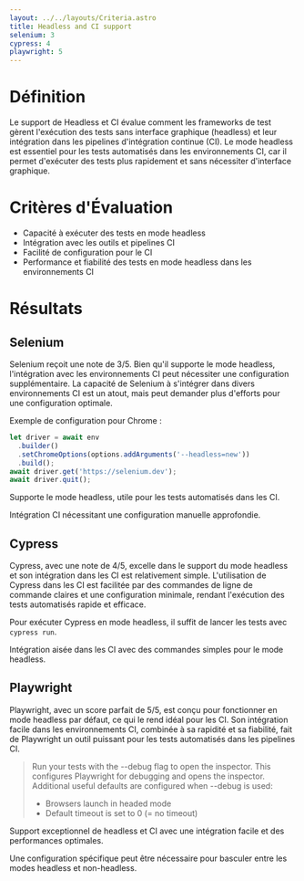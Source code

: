 ```yaml
---
layout: ../../layouts/Criteria.astro
title: Headless and CI support
selenium: 3
cypress: 4
playwright: 5
---
```



# Définition

Le support de Headless et CI évalue comment les frameworks de test gèrent l'exécution des tests sans interface graphique (headless) et leur intégration dans les pipelines d'intégration continue (CI). Le mode headless est essentiel pour les tests automatisés dans les environnements CI, car il permet d'exécuter des tests plus rapidement et sans nécessiter d'interface graphique.

# Critères d'Évaluation

- Capacité à exécuter des tests en mode headless
- Intégration avec les outils et pipelines CI
- Facilité de configuration pour le CI
- Performance et fiabilité des tests en mode headless dans les environnements CI

# Résultats

## Selenium

Selenium reçoit une note de 3/5. Bien qu'il supporte le mode headless, l'intégration avec les environnements CI peut nécessiter une configuration supplémentaire. La capacité de Selenium à s'intégrer dans divers environnements CI est un atout, mais peut demander plus d'efforts pour une configuration optimale.

Exemple de configuration pour Chrome :

```js
let driver = await env
  .builder()
  .setChromeOptions(options.addArguments('--headless=new'))
  .build();
await driver.get('https://selenium.dev');
await driver.quit();
```

<ThumbUpAlert>
  <p>Supporte le mode headless, utile pour les tests automatisés dans les CI.</p>
</ThumbUpAlert>

<ThumbDownAlert>
  <p>Intégration CI nécessitant une configuration manuelle approfondie.</p>
</ThumbDownAlert>

## Cypress

Cypress, avec une note de 4/5, excelle dans le support du mode headless et son intégration dans les CI est relativement simple. L'utilisation de Cypress dans les CI est facilitée par des commandes de ligne de commande claires et une configuration minimale, rendant l'exécution des tests automatisés rapide et efficace.

Pour exécuter Cypress en mode headless, il suffit de lancer les tests avec `cypress run`.

<ThumbUpAlert>
  <p>Intégration aisée dans les CI avec des commandes simples pour le mode headless.</p>
</ThumbUpAlert>

## Playwright

Playwright, avec un score parfait de 5/5, est conçu pour fonctionner en mode headless par défaut, ce qui le rend idéal pour les CI. Son intégration facile dans les environnements CI, combinée à sa rapidité et sa fiabilité, fait de Playwright un outil puissant pour les tests automatisés dans les pipelines CI.


> Run your tests with the --debug flag to open the inspector. This configures Playwright for debugging and opens the inspector. Additional useful defaults are configured when --debug is used:
>
> - Browsers launch in headed mode
> - Default timeout is set to 0 (= no timeout)


<ThumbUpAlert>
  <p>Support exceptionnel de headless et CI avec une intégration facile et des performances optimales.</p>
</ThumbUpAlert>

<ThumbDownAlert>
  <p>Une configuration spécifique peut être nécessaire pour basculer entre les modes headless et non-headless.</p>
</ThumbDownAlert>

